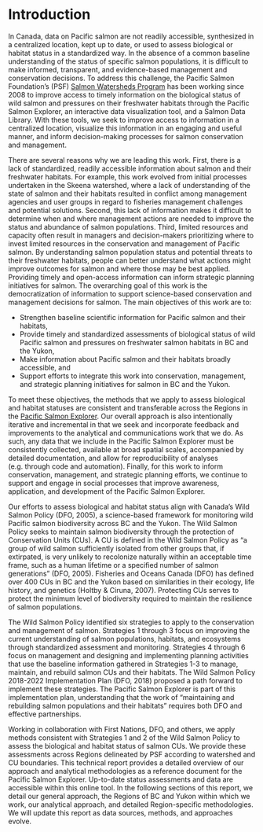 # Introduction

In Canada, data on Pacific salmon are not readily accessible, synthesized in a centralized location, kept up to date, or used to assess biological or habitat status in a standardized way. In the absence of a common baseline understanding of the status of specific salmon populations, it is difficult to make informed, transparent, and evidence-based management and conservation decisions. To address this challenge, the Pacific Salmon Foundation’s (PSF) [Salmon Watersheds Program](https://www.salmonwatersheds.ca) has been working since 2008 to improve access to timely information on the biological status of wild salmon and pressures on their freshwater habitats through the Pacific Salmon Explorer, an interactive data visualization tool, and a Salmon Data Library. With these tools, we seek to improve access to information in a centralized location, visualize this information in an engaging and useful manner, and inform decision-making processes for salmon conservation and management.

There are several reasons why we are leading this work. First, there is a lack of standardized, readily accessible information about salmon and their freshwater habitats. For example, this work evolved from initial processes undertaken in the Skeena watershed, where a lack of understanding of the state of salmon and their habitats resulted in conflict among management agencies and user groups in regard to fisheries management challenges and potential solutions. Second, this lack of information makes it difficult to determine when and where management actions are needed to improve the status and abundance of salmon populations. Third, limited resources and capacity often result in managers and decision-makers prioritizing where to invest limited resources in the conservation and management of Pacific salmon. By understanding salmon population status and potential threats to their freshwater habitats, people can better understand what actions might improve outcomes for salmon and where those may be best applied. Providing timely and open-access information can inform strategic planning initiatives for salmon. 
The overarching goal of this work is the democratization of information to support science-based conservation and management decisions for salmon. The main objectives of this work are to: 

* Strengthen baseline scientific information for Pacific salmon and their habitats,
* Provide timely and standardized assessments of biological status of wild Pacific salmon and pressures on freshwater salmon habitats in BC and the Yukon,
* Make information about Pacific salmon and their habitats broadly accessible, and
* Support efforts to integrate this work into conservation, management, and strategic planning initiatives for salmon in BC and the Yukon. 

To meet these objectives, the methods that we apply to assess biological and habitat statuses are consistent and transferable across the Regions in the [Pacific Salmon Explorer](https://www.salmonexplorer.ca). Our overall approach is also intentionally iterative and incremental in that we seek and incorporate feedback and improvements to the analytical and communications work that we do. As such, any data that we include in the Pacific Salmon Explorer must be consistently collected, available at broad spatial scales, accompanied by detailed documentation, and allow for reproducibility of analyses (e.g. through code and automation). Finally, for this work to inform conservation, management, and strategic planning efforts, we continue to support and engage in social processes that improve awareness, application, and development of the Pacific Salmon Explorer.

Our efforts to assess biological and habitat status align with Canada’s Wild Salmon Policy (DFO, 2005), a science-based framework for monitoring wild Pacific salmon biodiversity across BC and the Yukon. The Wild Salmon Policy seeks to maintain salmon biodiversity through the protection of Conservation Units (CUs). A CU is defined in the Wild Salmon Policy as "a group of wild salmon sufficiently isolated from other groups that, if extirpated, is very unlikely to recolonize naturally within an acceptable time frame, such as a human lifetime or a specified number of salmon generations" (DFO, 2005). Fisheries and Oceans Canada (DFO) has defined over 400 CUs in BC and the Yukon based on similarities in their ecology, life history, and genetics (Holtby & Ciruna, 2007). Protecting CUs serves to protect the minimum level of biodiversity required to maintain the resilience of salmon populations.

The Wild Salmon Policy identified six strategies to apply to the conservation and management of salmon. Strategies 1 through 3 focus on improving the current understanding of salmon populations, habitats, and ecosystems through standardized assessment and monitoring. Strategies 4 through 6 focus on management and designing and implementing planning activities that use the baseline information gathered in Strategies 1-3 to manage, maintain, and rebuild salmon CUs and their habitats. The Wild Salmon Policy 2018-2022 Implementation Plan (DFO, 2018) proposed a path forward to implement these strategies. The Pacific Salmon Explorer is part of this implementation plan, understanding that the work of “maintaining and rebuilding salmon populations and their habitats” requires both DFO and effective partnerships. 
<!-- While steelhead were not formally included in the Wild Salmon Policy, the strategies within the policy, including monitoring biological and habitat status at a CU scale, are relevant and appropriate for steelhead, which share many similarities to Pacific salmon. -->

Working in collaboration with First Nations, DFO, and others, we apply methods consistent with Strategies 1 and 2 of the Wild Salmon Policy to assess the biological and habitat status of salmon CUs. We provide these assessments across Regions delineated by PSF according to watershed and CU boundaries. This technical report provides a detailed overview of our approach and analytical methodologies as a reference document for the Pacific Salmon Explorer. Up-to-date status assessments and data are accessible within this online tool. In the following sections of this report, we detail our general approach, the Regions of BC and Yukon within which we work, our analytical approach, and detailed Region-specific methodologies. We will update this report as data sources, methods, and approaches evolve.  
